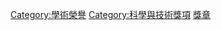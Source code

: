{{Category main section|电气电子工程师学会|所設獎項}}
[[Category:學術榮譽|Category:學術榮譽]]
[[Category:科學與技術獎項|Category:科學與技術獎項]]
[[Category:IEEE|獎章]]